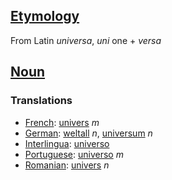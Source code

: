 ==[[Etymology]]==

From Latin ''universa'', ''uni'' one + ''versa''

==[[Noun]]==
===Translations===
*[[French]]: [[univers]] ''m''
*[[German]]: [[weltall]] ''n'', [[universum]] ''n''
*[[Interlingua]]: [[universo]]
*[[Portuguese]]: [[universo]] ''m''
*[[Romanian]]: [[univers]] ''n''